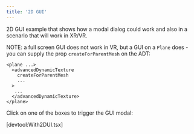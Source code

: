 ```yaml
---
title: '2D GUI'
---
```


2D GUI example that shows how a modal dialog could work and also in a scenario
that will work in XR/VR.

NOTE: a full screen GUI does not work in VR, but a GUI on a `Plane` does - you
can supply the prop `createForParentMesh` on the ADT:

```tsx
<plane ...>
  <advancedDynamicTexture
    createForParentMesh
    ...
  >
   ...
  </advancedDynamicTexture>
</plane>
```

Click on one of the boxes to trigger the GUI modal:

[devtool:With2DUI.tsx]
